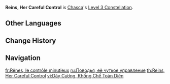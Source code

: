 {{Constellation Infobox
|image         = Constellation Reins, Her Careful Control.png
|character     = Chasca
|level         = 3
|description   = Increases the Level of [[Spirit Reins, Shadow Hunt]] by 3.<br>Maximum upgrade level is 15.
|scale_att1    = 
|scale_att2    = 
|utility1      = Talent Level Increase
|utility2      = Elemental Skill Level Increase
}}
'''Reins, Her Careful Control''' is [[Chasca]]'s [[Level 3 Constellation]].
<!--
==Gameplay Notes==
--><!--
==Preview==
{Preview
|file = Reins, Her Careful Control Preview
}
-->
==Other Languages==
{{Other Languages
|en       = Reins, Her Careful Control
|zhs      = 笼绳，缜密的掌控
|zhs_rm   = Lóngshéng, Zhěnmì de Zhǎngkòng
|zht      = 籠繩，縝密的掌控
|zht_rm   = Lóngshéng, Zhěnmì de Zhǎngkòng
|zh_tl    = 
|ja       = 手綱・緻密なコントロール
|ja_rm    = Tetsudana - Chimitsu-na Kontorooru
|ja_tl    = Reins - Careful Control
|ko       = 올가미·치밀한 통제
|ko_tl    = 
|es       = Cuerdas: Control meticuloso
|es_tl    = Cords: Meticulous Control
|fr       = Rênes, le contrôle minutieux
|fr_tl    = Reins, the Careful Control
|ru       = Поводья, её чуткое управление
|ru_tl    = Reins, Her Careful Control
|th       = Reins, Her Careful Control
|vi       = Dây Cương, Khống Chế Toàn Diện
|vi_tl    = 
|de       = Die Zügel, fest in der Hand
|de_tl    = The Reins, Firmly in Hand
|id       = Reins, her Careful Control
|id_tl    = 
|pt       = Controle Meticuloso das Cordas
|pt_tl    = 
|tr       = Dizgin, Dikkatli Kontrol
|tr_tl    = 
|it       = Le redini, l'attenta padronanza di sé
|it_tl    = 
}}

==Change History==
{{Change History|5.2}}

==Navigation==
{{Talent Navbox|Chasca}}

[[fr:Rênes, le contrôle minutieux]]
[[ru:Поводья, её чуткое управление]]
[[th:Reins, Her Careful Control]]
[[vi:Dây Cương, Khống Chế Toàn Diện]]
